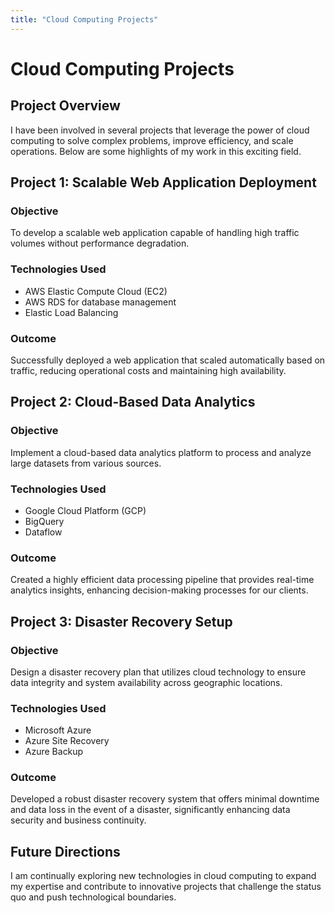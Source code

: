 ```yaml
---
title: "Cloud Computing Projects"
---
```


# Cloud Computing Projects

## Project Overview

I have been involved in several projects that leverage the power of cloud computing to solve complex problems, improve efficiency, and scale operations. Below are some highlights of my work in this exciting field.

## Project 1: Scalable Web Application Deployment

### Objective
To develop a scalable web application capable of handling high traffic volumes without performance degradation.

### Technologies Used
- AWS Elastic Compute Cloud (EC2)
- AWS RDS for database management
- Elastic Load Balancing

### Outcome
Successfully deployed a web application that scaled automatically based on traffic, reducing operational costs and maintaining high availability.

## Project 2: Cloud-Based Data Analytics

### Objective
Implement a cloud-based data analytics platform to process and analyze large datasets from various sources.

### Technologies Used
- Google Cloud Platform (GCP)
- BigQuery
- Dataflow

### Outcome
Created a highly efficient data processing pipeline that provides real-time analytics insights, enhancing decision-making processes for our clients.

## Project 3: Disaster Recovery Setup

### Objective
Design a disaster recovery plan that utilizes cloud technology to ensure data integrity and system availability across geographic locations.

### Technologies Used
- Microsoft Azure
- Azure Site Recovery
- Azure Backup

### Outcome
Developed a robust disaster recovery system that offers minimal downtime and data loss in the event of a disaster, significantly enhancing data security and business continuity.

## Future Directions

I am continually exploring new technologies in cloud computing to expand my expertise and contribute to innovative projects that challenge the status quo and push technological boundaries.

